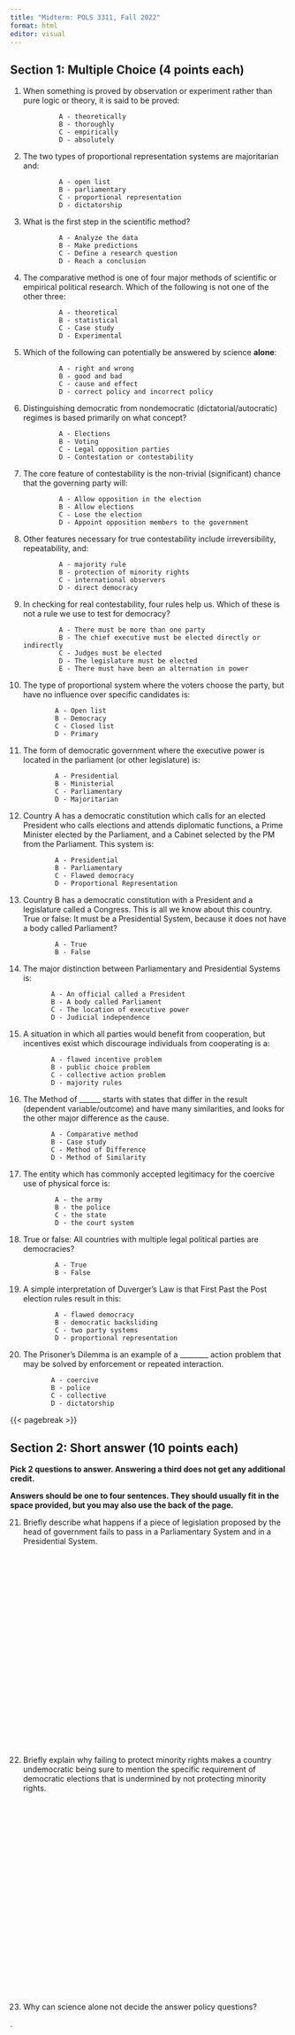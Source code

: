 ```yaml
---
title: "Midterm: POLS 3311, Fall 2022"
format: html
editor: visual
---
```


## Section 1: Multiple Choice (4 points each)

1.  When something is proved by observation or experiment rather than pure logic or theory, it is said to be proved:

                 A - theoretically
                 B - thoroughly
                 C - empirically
                 D - absolutely

2.  The two types of proportional representation systems are majoritarian and:

                 A - open list
                 B - parliamentary
                 C - proportional representation
                 D - dictatorship

3.  What is the first step in the scientific method?

                 A - Analyze the data
                 B - Make predictions
                 C - Define a research question
                 D - Reach a conclusion

4.  The comparative method is one of four major methods of scientific or empirical political research. Which of the following is not one of the other three:

                 A - theoretical
                 B - statistical
                 C - Case study
                 D - Experimental

5.  Which of the following can potentially be answered by science **alone**:

                 A - right and wrong
                 B - good and bad
                 C - cause and effect
                 D - correct policy and incorrect policy

6.  Distinguishing democratic from nondemocratic (dictatorial/autocratic) regimes is based primarily on what concept?

                 A - Elections
                 B - Voting
                 C - Legal opposition parties
                 D - Contestation or contestability

7.  The core feature of contestability is the non-trivial (significant) chance that the governing party will:

                 A - Allow opposition in the election
                 B - Allow elections
                 C - Lose the election
                 D - Appoint opposition members to the government

8.  Other features necessary for true contestability include irreversibility, repeatability, and:

                 A - majority rule
                 B - protection of minority rights
                 C - international observers
                 D - direct democracy

9.  In checking for real contestability, four rules help us. Which of these is not a rule we use to test for democracy?

                 A - There must be more than one party
                 B - The chief executive must be elected directly or indirectly
                 C - Judges must be elected
                 D - The legislature must be elected
                 E - There must have been an alternation in power

10. The type of proportional system where the voters choose the party, but have no influence over specific candidates is:

                A - Open list
                B - Democracy
                C - Closed list
                D - Primary

11. The form of democratic government where the executive power is located in the parliament (or other legislature) is:

                A - Presidential
                B - Ministerial
                C - Parliamentary
                D - Majoritarian

12. Country A has a democratic constitution which calls for an elected President who calls elections and attends diplomatic functions, a Prime Minister elected by the Parliament, and a Cabinet selected by the PM from the Parliament. This system is:

                A - Presidential
                B - Parliamentary
                C - Flawed democracy
                D - Proportional Representation

13. Country B has a democratic constitution with a President and a legislature called a Congress. This is all we know about this country. True or false: It must be a Presidential System, because it does not have a body called Parliament?

                A - True
                B - False

14. The major distinction between Parliamentary and Presidential Systems is:

               A - An official called a President
               B - A body called Parliament
               C - The location of executive power
               D - Judicial independence

15. A situation in which all parties would benefit from cooperation, but incentives exist which discourage individuals from cooperating is a:

               A - flawed incentive problem
               B - public choice problem
               C - collective action problem
               D - majority rules

16. The Method of \_\_\_\_\_\_ starts with states that differ in the result (dependent variable/outcome) and have many similarities, and looks for the other major difference as the cause.

               A - Comparative method
               B - Case study
               C - Method of Difference
               D - Method of Similarity

17. The entity which has commonly accepted legitimacy for the coercive use of physical force is:

                A - the army
                B - the police
                C - the state
                D - the court system

18. True or false: All countries with multiple legal political parties are democracies?

                A - True
                B - False

19. A simple interpretation of Duverger's Law is that First Past the Post election rules result in this:

                A - flawed democracy
                B - democratic backsliding
                C - two party systems
                D - proportional representation

20. The Prisoner's Dilemma is an example of a \_\_\_\_\_\_\_\_ action problem that may be solved by enforcement or repeated interaction.

               A - coercive
               B - police
               C - collective
               D - dictatorship
               
{{< pagebreak >}}

## Section 2: Short answer (10 points each)

**Pick 2 questions to answer. Answering a third does not get any additional credit.**

**Answers should be one to four sentences. They should usually fit in the space provided, but you may also use the back of the page.**

21. Briefly describe what happens if a piece of legislation proposed by the head of government fails to pass in a Parliamentary System and in a Presidential System.

22. <p style="margin-bottom:10cm;">Briefly explain why failing to protect minority rights makes a country undemocratic being sure to mention the specific requirement of democratic elections that is undermined by not protecting minority rights.</p>



23. <p style="margin-bottom:10cm;">Why can science alone not decide the answer policy questions?</p>


<p style="margin-bottom:10cm;">.</p>

## Section 3: Bonus (10 points each)

**Use the back of the page and the attached blank page to do your work. Please make sure your final answer is obvious by underlining, etc.**

Bonus 1. Military Dispute Equilibrium:

Country A and Country B have a dispute over a resource rich area on their border. Country A currently controls it and Country B has demanded that Country A give it up. If war occurs, the country which attacks first will have a major advantage. The value of the resource and both the human and material costs of war have been computed in financial terms for both countries using standard methods. If war does not occur (both parties only defend), neither country suffers a gain or  loss. If war occurs, Country A will suffer a loss of 200 billion if it atacks first and 500 billion if it defends. If war occurs, Country B will suffer a loss of 100 billion if it attacks first and 300 billion if it defends.  What is the equilibrium outcome? (You can complete this using a Prisoner's Dilemma as a model.)

<p style="margin-bottom:10cm;"></p>


Bonus 2. Allocation of seats in PR system

You have the following election outcome in a Proportional Representation system. How will the seats be allocated using a Hare quota method? Using the d'Hondt divisor method?

Total seats: 10

Total votes: 125 million

Green Party: 25 million

Red Party: 35 million

Orange Party: 55 million

Purple Party: 10 million

<p style="margin-bottom:10cm;"></p>
